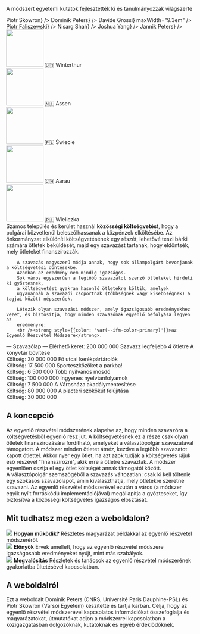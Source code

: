 
<section className={styles.universityLogos}>
    <p>A módszert egyetemi kutatók fejlesztették ki és tanulmányozzák világszerte</p>
    <div className={styles.logoList}>
        <UniversityLogo logo="logo-warsaw-en.svg" uniName="Varsói Egyetem" link={<a href="https://www.mimuw.edu.pl/~ps219737/">Piotr Skowron</a>} />
        <UniversityLogo logo="logo-cnrs.svg" uniName="CNRS, Franciaország" link={<a href="http://dominik-peters.de/">Dominik Peters</a>} />
        <UniversityLogo logo="logo-groningen-en.svg" uniName="Groningeni Egyetem" link={<a href="https://davidegrossi.me/">Davide Grossi</a>} maxWidth="9.3em" />
        <UniversityLogo logo="logo-agh.svg" uniName="AGH Tudományos és Műszaki Egyetem, Krakkó" link={<a href="https://home.agh.edu.pl/~faliszew/">Piotr Faliszewski</a>} />
        <UniversityLogo logo="logo-toronto.svg" uniName="Torontói Egyetem" link={<a href="https://www.cs.toronto.edu/~nisarg/index.html">Nisarg Shah</a>} />
        <UniversityLogo logo="logo-eth.svg" uniName="ETH Zürich" link={<a href="https://democracy.dsi.uzh.ch/member/joshua-yang/">Joshua Yang</a>} />
        <UniversityLogo logo="logo-tu-berlin.svg" uniName="TU Berlin" link={<a href="https://sites.google.com/view/jannikpeters">Jannik Peters</a>} />
    </div>
</section>

<section className={[styles.contentSection, styles.cities2023].join(' ')}>
  <div className={styles.columns}>
    <div>
      <Link to="https://kulturkomitee.win/infos/gefoerderte-projekte/"><img src={useBaseUrl('/img/winterthur.png')} width="100" height="100" /></Link>
      <Link to="https://kulturkomitee.win/infos/gefoerderte-projekte/">🇨🇭 Winterthur</Link>
    </div>
    <div>
      <Link to="https://www.assen.nl/top-idee-kom-ermee"><img src={useBaseUrl('/img/assen.png')} width="100" height="100" /></Link>
      <Link to="https://www.assen.nl/top-idee-kom-ermee">🇳🇱 Assen</Link>
    </div>
    <div>
      <Link to="elections/swiecie-2024"><img src={useBaseUrl('/img/swiecie.png')} width="100" height="100" /></Link>
      <Link to="elections/swiecie-2024">🇵🇱 Świecie</Link>
    </div>
    <div>
      <Link to="elections/aarau-2023"><img src={useBaseUrl('/img/aarau.jpg')} width="100" height="100" /></Link>
      <Link to="elections/aarau-2023">🇨🇭 Aarau</Link>
    </div>
    <div>
      <Link to="elections/zielony-milion"><img src={useBaseUrl('/img/wielieczka.jpg')} width="100" height="100" /></Link>
      <Link to="elections/zielony-milion">🇵🇱 Wieliczka</Link>
    </div>
  </div>
</section>

<section className={styles.contentSectionFlex}>
  <div className={styles.ballotExplanation}>
        Számos település és kerület használ <strong style={{color: 'var(--ifm-color-primary)'}}>közösségi költségvetés</strong>t, hogy a polgárai közvetlenül beleszólhassanak a közpénzek elköltésébe.
        Az önkormányzat elkülöníti költségvetésének egy részét,
        lehetővé teszi bárki számára ötletek beküldését, majd
        egy szavazást tartanak, hogy eldöntsék, mely ötleteket finanszírozzák.
       
        A szavazás nagyszerű módja annak, hogy sok állampolgárt bevonjanak a költségvetési döntésekbe.
        Azonban az eredmény nem mindig igazságos.
        Sok város egyszerűen a legtöbb szavazatot szerző ötleteket hirdeti ki győztesnek,
        a költségvetést gyakran hasonló ötletekre költik, amelyek
        ugyanannak a szavazói csoportnak (többségnek vagy kisebbségnek) a tagjai között népszerűek.
       
        Létezik olyan szavazási módszer, amely igazságosabb eredményekhez vezet, és biztosítja, hogy minden szavazónak egyenlő befolyása legyen az
        eredményre:
        <br /><strong style={{color: 'var(--ifm-color-primary)'}}>az Egyenlő Részvétel Módszere</strong>.
  </div>
  <div className={styles.approvalBallotExample}>
      <span style={{fontWeight: 500, fontSize: '110%'}}>&mdash; Szavazólap &mdash;</span>
      <span>Elérhető keret: 200 000 000 <CurrencySymbol/></span>
      <span style={{fontStyle: 'italic', marginBottom: '5px'}}>Szavazz legfeljebb 4 ötletre</span>
      <BallotExampleOption selected>A könyvtár bővítése <br /> Költség: 30 000 000 <CurrencySymbol/></BallotExampleOption>
      <BallotExampleOption>Fő utcai kerékpártárolók <br /> Költség: 17 500 000 <CurrencySymbol/></BallotExampleOption>
      <BallotExampleOption selected>Sporteszközöket a parkba! <br /> Költség: 6 500 000 <CurrencySymbol/></BallotExampleOption>
      <BallotExampleOption selected>Több nyilvános mosdó <br /> Költség: 100 000 000 <CurrencySymbol/></BallotExampleOption>
      <BallotExampleOption>Ingyenes nyelvtanfolyamok <br /> Költség: 7 500 000 <CurrencySymbol/></BallotExampleOption>
      <BallotExampleOption>A Városháza akadálymentesítése <br /> Költség: 80 000 000 <CurrencySymbol/></BallotExampleOption>
      <BallotExampleOption>A piactéri szökőkút felújítása <br /> Költség: 30 000 000 <CurrencySymbol/></BallotExampleOption>
  </div>
</section>

<section className={styles.contentSection}>
  <h2>A koncepció</h2>
      Az egyenlő részvétel módszerének alapelve az, hogy minden szavazóra a költségvetésből egyenlő rész jut.
      A költségvetésnek ez a része csak olyan ötletek finanszírozására fordítható, amelyeket a választópolgár szavazatával támogatott.
      A módszer minden ötletet átnéz, kezdve a legtöbb szavazatot kapott ötlettel.
      Akkor nyer egy ötlet, ha azt azok tudják a költségvetés rájuk eső részével "finanszírozni", akik erre a ötletre szavaztak.
      A módszer egyenlően osztja el egy ötlet költségét annak támogatói között.
  <div className={styles.sankeyImage}>
      <div className={styles.sankeyContainer}>
        <Sankey />
      </div>
  </div>
      A választópolgár szemszögéből a szavazás változatlan: csak ki kell töltenie egy szokásos szavazólapot,
      amin kiválaszthatja, mely ötletekre szeretne szavazni. Az egyenlő részvétel módszerével ezután a város
      (a módszer egyik nyílt forráskódú implementációjával) megállapítja a győzteseket, így biztosítva a közösségi költségvetés igazságos elosztását.
</section>

<section className={styles.contentSection}>
  <h2>Mit tudhatsz meg ezen a weboldalon?</h2>
  <div className={styles.columns}>
    <div>
      <Link to="explanation"><img src={useBaseUrl('/img/fund.svg')}/></Link>
      <Link to="explanation"><strong>Hogyan működik?</strong></Link>
      <Link to="explanation"><span>Részletes magyarázat példákkal az egyenlő részvétel módszeréről.</span></Link>
    </div>
    <div>
      <Link to="benefits"><img src={useBaseUrl('/img/growth.svg')}/></Link>
      <Link to="benefits"><strong>Előnyök</strong></Link>
      <Link to="benefits"><span>Érvek amellett, hogy az egyenlő részvétel módszere igazságosabb eredményeket nyújt, mint más szabályok.</span></Link>
    </div>
    <div>
      <Link to="implementation"><img src={useBaseUrl('/img/clipboard.svg')}/></Link>
      <Link to="implementation"><strong>Megvalósítás</strong></Link>
      <Link to="implementation"><span>Részletek és tanácsok az egyenlő részvétel módszerének gyakorlatba ültetésével kapcsolatban.</span></Link>
    </div>
  </div>
</section>

<section className={styles.contentSection}>
  <h2>A weboldalról</h2>
  <p style={{ fontSize: '1.2em' }}>Ezt a weboldalt <Link to="contacts">Dominik Peters (CNRS, Université Paris Dauphine-PSL) és Piotr Skowron (Varsói Egyetem)</Link> készítette és tartja karban.
      Célja, hogy az egyenlő részvétel módszerével kapcsolatos információkat összefoglalja és magyarázatokat, útmutatókat adjon a módszerrel kapcsolatban a közigazgatásban dolgozóknak, kutatóknak és egyéb érdeklődőknek.</p>
  
</section>
